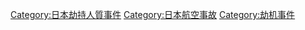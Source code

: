 [[Category:日本劫持人質事件‎|Category:日本劫持人質事件‎]]
[[Category:日本航空事故|Category:日本航空事故]]
[[Category:劫机事件|Category:劫机事件]]